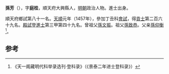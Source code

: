 '''孫芳'''（{{bd|1425年||？}}），字'''庭桂'''，順天府大興縣人，[[明朝|明朝]]政治人物。進士出身。

順天府鄉試第八十一名。[[天顺_(明朝)|天順]]元年（1457年），參加丁丑科[[會試|會試]]，得[[貢士|貢士]]第二百六十九名。[[殿試|殿試]]登[[進士|進士]]第三甲第四十九名。曾祖父[[孫文振|孫文振]]。祖父[[孫致恭|孫致恭]]。父亲[[孫仰衡|孫仰衡]]<ref>《天一阁藏明代科举录选刊·登科录》（《景泰二年进士登科录》）</ref>。

==参考==
{{reflist}}
{{明朝人物小作品}}
{{天順元年丁丑科殿試金榜}}